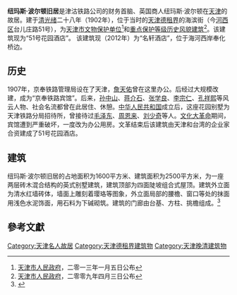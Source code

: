 {{文物保护单位
| 级别 = 省级
| 省区市 = 天津市
| 名称 = 英商钮吗嗤•勃尔顿旧居
| 图片 = [[File:纽玛斯·波尔顿旧居.jpg|200px]]
| 编号 = 4-93
| 分类 = 近现代重要史迹及代表性建筑
| 时代 = 1902年
| 所在 = [[天津市|天津市]][[河西区_(天津市)|河西区]]
| 登录 = 2013年1月5日
}}

'''纽玛斯·波尔顿旧居'''是津沽铁路公司的财务首脑、英国商人纽玛斯·波尔顿在[[天津|天津]]的故居。建于[[清|清]][[光绪|光绪]]二十八年（1902年），位于当时的[[天津德租界|天津德租界]]的海滨街（今[[河西区_(天津市)|河西区]]台儿庄路51号），为[[天津市文物保护单位|天津市文物保护单位]]<ref>[[天津市人民政府|天津市人民政府]]，二零一三年一月五日公布</ref>和[[天津历史风貌建筑|重点保护等级历史风貌建筑]]<ref>[[天津市人民政府|天津市人民政府]]，二零零九年四月三日公布</ref>。该建筑现为“51号花园酒店”。
该建筑现（2012年）为“名轩酒店”，位于海河西岸奉化桥边。

== 历史 ==
1907年，京奉铁路管理局设在了天津，[[詹天佑|詹天佑]]曾在这里办公。后经过大规模改建，成为“京奉铁路宾馆”。后来，[[孙中山|孙中山]]、[[蒋介石|蒋介石]]、[[张学良|张学良]]、[[李宗仁|李宗仁]]、[[孔祥熙|孔祥熙]]等风云人物、社会名流都曾在此居住、休憩。[[中华人民共和国|中华人民共和国]]成立后，这座花园别墅为天津铁路分局招待所，曾接待过[[毛泽东|毛泽东]]、[[周恩来|周恩来]]、[[刘少奇|刘少奇]]等人。[[文化大革命|文化大革命]]期间，宾馆遭到严重破坏，一度改为办公用房。文革结束后该建筑由天津和台湾的企业家合资建成了51号花园酒店。

== 建筑 ==
{{天津历史风貌建筑 |
省区市 = 天津市 |
名称 = 波尔顿旧宅 |
图片 = [[File:纽玛斯·波尔顿旧居铭牌.jpg|200px]] |
编号 = 0220023 |
等级 = 重点保护|
时代 = 1902年 |
所在 = [[天津市|天津市]][[河西区_(天津市)|河西区]] |
公布 = 2009年4月3日 |
}}

纽玛斯·波尔顿旧居的占地面积为1600平方米、建筑面积为2500平方米，为一座两层砖木混合结构的英式别墅建筑，建筑顶部为四面陡坡组合式屋顶。建筑外立面为清水红墙砖体，墙面上雕刻着璎珞等图象，外立面局部的腰檐、窗口等处的抹面用浅色水泥饰面，用石料为下碱砌筑。建筑的门廊由台基、方柱、挑檐组成。<ref>{{Cite web |url=http://tjtv.enorth.com.cn/system/2007/06/20/001728148.shtml |title=纽玛斯·波尔顿旧居 |access-date=2010-12-28 |archive-date=2021-04-15 |archive-url=https://web.archive.org/web/20210415135259/http://tjtv.enorth.com.cn/system/2007/06/20/001728148.shtml |dead-url=yes }}</ref>

== 參考文獻 ==
<div class="references-small">
<references />
</div>

{{天津市名人故居}}
{{天津市文物保护单位}}

[[Category:天津名人故居|Category:天津名人故居]]
[[Category:天津德租界建筑物|Category:天津德租界建筑物]]
[[Category:天津晚清建筑物|Category:天津晚清建筑物]]